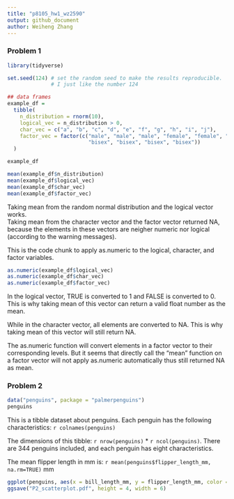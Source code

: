 ```yaml
---
title: "p8105_hw1_wz2590"
output: github_document
author: Weiheng Zhang
---
```




### Problem 1


```r
library(tidyverse)

set.seed(124) # set the random seed to make the results reproducible. 
              # I just like the number 124

## data frames
example_df = 
  tibble(
    n_distribution = rnorm(10),
    logical_vec = n_distribution > 0,
    char_vec = c("a", "b", "c", "d", "e", "f", "g", "h", "i", "j"),
    factor_vec = factor(c("male", "male", "male", "female", "female", "female", 
                          "bisex", "bisex", "bisex", "bisex"))
  )

example_df
```

```r
mean(example_df$n_distribution)
mean(example_df$logical_vec)
mean(example_df$char_vec)
mean(example_df$factor_vec)
```

Taking mean from the random normal distribution and the logical vector works.  
Taking mean from the character vector and the factor vector returned NA, because the elements in these vectors are neigher numeric nor logical (according to the warning messages).


This is the code chunk to apply as.numeric to the logical, character, and factor variables.
```r
as.numeric(example_df$logical_vec)
as.numeric(example_df$char_vec)
as.numeric(example_df$factor_vec)
```

In the logical vector, TRUE is converted to 1 and FALSE is converted to 0. This is why taking mean of this vector can return a valid float number as the mean.  
  
While in the character vector, all elements are converted to NA. This is why taking mean of this vector will still return NA.  
  
The as.numeric function will convert elements in a factor vector to their corresponding levels. But it seems that directly call the "mean" function on a factor vector will not apply as.numeric automatically thus still returned NA as mean.  

### Problem 2
```r
data("penguins", package = "palmerpenguins")
penguins
```

This is a tibble dataset about penguins. Each penguin has the following characteristics: `r colnames(penguins)`  

The dimensions of this tibble: `r nrow(penguins)` * `r ncol(penguins)`. There are 344 penguins included, and each penguin has eight characteristics.

The mean flipper length in mm is: `r mean(penguins$flipper_length_mm, na.rm=TRUE)` mm


```r
ggplot(penguins, aes(x = bill_length_mm, y = flipper_length_mm, color = species)) + geom_point()
ggsave("P2_scatterplot.pdf", height = 4, width = 6)
```


